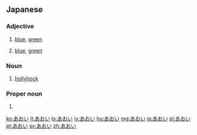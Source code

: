 ==Japanese==

===Adjective===
{{ja-adj|infl=い}}

# {{ja-def|青い}} [[blue]], [[green]]
# {{ja-def|蒼い}} [[blue]], [[green]]

===Noun===
{{ja-noun}}

# {{ja-def|葵}} [[hollyhock]]

===Proper noun===
{{ja-pos|proper}}

# {{given name|female|lang=ja}}

[[ko:あおい]]
[[it:あおい]]
[[lo:あおい]]
[[lv:あおい]]
[[hu:あおい]]
[[mg:あおい]]
[[ja:あおい]]
[[pl:あおい]]
[[pt:あおい]]
[[sv:あおい]]
[[zh:あおい]]
